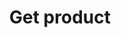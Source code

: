 ---
title: Get product
description: Gets a product configuration by their ID
openapi: "GET /products/{productId}/config"
---